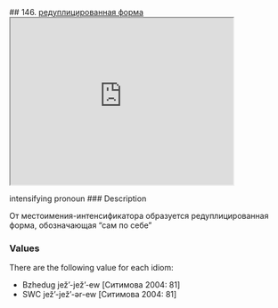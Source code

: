 ## 146. <a href =  'https://agricolamz.github.io/The_Circassian_Isoglosses_Database/146.html'>редуплицированная форма</a><div class='box'><iframe src='https://agricolamz.github.io/The_Circassian_Isoglosses_Database/146.html' width = '400px' height = '300px'></iframe></div>intensifying pronoun
### Description

От местоимения-интенсификатора образуется редуплицированная форма, обозначающая "сам по себе"

### Values
There are the following value for each idiom:

* Bzhedug  jež’-jež’-ew [Ситимова 2004: 81] 
* SWC  jež’-jež’-ər-ew [Ситимова 2004: 81] 

